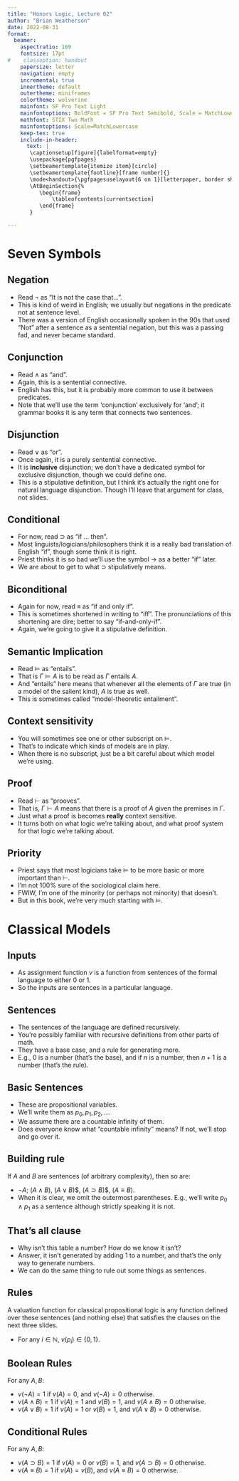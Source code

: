 ```yaml
---
title: "Honors Logic, Lecture 02"
author: "Brian Weatherson"
date: 2022-08-31
format: 
  beamer: 
    aspectratio: 169
    fontsize: 17pt
#    classoption: handout
    papersize: letter
    navigation: empty
    incremental: true
    innertheme: default
    outertheme: miniframes
    colortheme: wolverine
    mainfont: SF Pro Text Light
    mainfontoptions: BoldFont = SF Pro Text Semibold, Scale = MatchLowercase
    mathfont: STIX Two Math
    mainfontoptions: Scale=MatchLowercase
    keep-tex: true
    include-in-header:
      text: |
       \captionsetup[figure]{labelformat=empty}
       \usepackage{pgfpages}
       \setbeamertemplate{itemize item}[circle]
       \setbeamertemplate{footline}[frame number]{}
       \mode<handout>{\pgfpagesuselayout{6 on 1}[letterpaper, border shrink=8mm]}
       \AtBeginSection{%
          \begin{frame}
              \tableofcontents[currentsection]
          \end{frame}
       }

---
```


# Seven Symbols

## Negation

- Read $\neg$ as "It is not the case that...".
- This is kind of weird in English; we usually but negations in the predicate not at sentence level.
- There was a version of English occasionally spoken in the 90s that used "Not" after a sentence as a sentential negation, but this was a passing fad, and never became standard.

## Conjunction

- Read $\wedge$ as "and".
- Again, this is a sentential connective.
- English has this, but it is probably more common to use it between predicates.
- Note that we'll use the term 'conjunction' exclusively for 'and'; it grammar books it is any term that connects two sentences.

## Disjunction

- Read $\vee$ as "or".
- Once again, it is a purely sentential connective.
- It is **inclusive** disjunction; we don't have a dedicated symbol for exclusive disjunction, though we could define one.
- This is a stipulative definition, but I think it's actually the right one for natural language disjunction. Though I'll leave that argument for class, not slides.

## Conditional

- For now, read $\supset$ as "if ... then".
- Most linguists/logicians/philosophers think it is a really bad translation of English "if", though some think it is right.
- Priest thinks it is so bad we'll use the symbol $\rightarrow$ as a better "if" later.
- We are about to get to what $\supset$ stipulatively means.

## Biconditional

- Again for now, read $\equiv$ as "if and only if".
- This is sometimes shortened in writing to "iff". The pronunciations of this shortening are dire; better to say "if-and-only-if".
- Again, we're going to give it a stipulative definition.

## Semantic Implication

- Read $\vDash$ as "entails".
- That is $\Gamma \vDash A$ is to be read as $\Gamma$ entails $A$.
- And "entails" here means that whenever all the elements of $\Gamma$ are true (in a model of the salient kind), $A$ is true as well.
- This is sometimes called "model-theoretic entailment".

## Context sensitivity

- You will sometimes see one or other subscript on $\vDash$.
- That's to indicate which kinds of models are in play.
- When there is no subscript, just be a bit careful about which model we're using.

## Proof

- Read $\vdash$ as "prooves".
- That is, $\Gamma \vdash A$ means that there is a proof of $A$ given the premises in $\Gamma$.
- Just what a proof is becomes **really** context sensitive.
- It turns both on what logic we're talking about, and what proof system for that logic we're talking about.

## Priority

- Priest says that most logicians take $\vDash$ to be more basic or more important than $\vdash$.
- I'm not 100% sure of the sociological claim here.
- FWIW, I'm one of the minority (or perhaps not minority) that doesn't.
- But in this book, we're very much starting with $\vDash$.

# Classical Models

## Inputs

- As assignment function $v$ is a function from sentences of the formal language to either 0 or 1.
- So the inputs are sentences in a particular language.

## Sentences

- The sentences of the language are defined recursively.
- You're possibly familiar with recursive definitions from other parts of math.
- They have a base case, and a rule for generating more.
- E.g., 0 is a number (that's the base), and if $n$ is a number, then $n+1$ is a number (that's the rule).

## Basic Sentences

- These are propositional variables.
- We'll write them as $p_0, p_1, p_2, \dots$.
- We assume there are a countable infinity of them.
- Does everyone know what "countable infinity" means? If not, we'll stop and go over it.

## Building rule

If $A$ and $B$ are sentences (of arbitrary complexity), then so are:

- $\neg A$; $(A \wedge B)$, $(A \vee B$)$, $(A \supset B$)$, $(A \equiv B)$.
- When it is clear, we omit the outermost parentheses. E.g., we'll write $p_0 \wedge p_1$ as a sentence although strictly speaking it is not.

## That's all clause

- Why isn't this table a number? How do we know it isn't?
- Answer, it isn't generated by adding 1 to a number, and that's the only way to generate numbers.
- We can do the same thing to rule out some things as sentences.

## Rules

A valuation function for classical propositional logic is any function defined over these sentences (and nothing else) that satisfies the clauses on the next three slides.

- For any $i \in \mathbb{N}$, $v(p_i) \in \{0, 1\}$.

## Boolean Rules

For any $A, B$:

- $v(\neg A) = 1$ if $v(A) = 0$, and $v(\neg A) = 0$ otherwise.
- $v(A \wedge B) = 1$ if $v(A) = 1$ and $v(B) = 1$, and $v(A \wedge B) = 0$ otherwise.
- $v(A \vee B) = 1$ if $v(A) = 1$ or $v(B) = 1$, and $v(A \vee B) = 0$ otherwise.

## Conditional Rules

For any $A, B$:

- $v(A \supset B) = 1$ if $v(A) = 0$ or $v(B) = 1$, and $v(A \supset B) = 0$ otherwise.
- $v(A \equiv B) = 1$ if $v(A) = v(B)$, and $v(A \equiv B) = 0$ otherwise.


